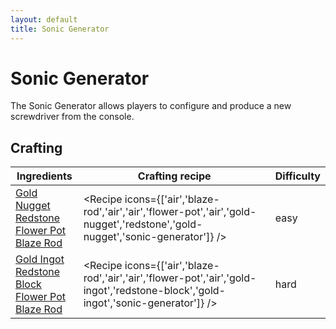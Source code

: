 ```yaml
---
layout: default
title: Sonic Generator
---
```



Sonic Generator
===================

The Sonic Generator allows players to configure and produce a new screwdriver from the console.

## Crafting

| Ingredients | Crafting recipe | Difficulty |
| ----------- | --------------- | ------------- |
| [Gold Nugget](https://minecraft.wiki/w/Gold_Nugget)<br/>[Redstone](https://minecraft.wiki/w/Redstone)<br/>[Flower Pot](https://minecraft.wiki/w/Flower_Pot)<br/>[Blaze Rod](https://minecraft.wiki/w/Blaze_Rod) | <Recipe icons={['air','blaze-rod','air','air','flower-pot','air','gold-nugget','redstone','gold-nugget','sonic-generator']} /> | easy |
| [Gold Ingot](https://minecraft.wiki/w/Gold_Ingot)<br/>[Redstone Block](https://minecraft.wiki/w/Redstone_Block)<br/>[Flower Pot](https://minecraft.wiki/w/Flower_Pot)<br/>[Blaze Rod](https://minecraft.wiki/w/Blaze_Rod) | <Recipe icons={['air','blaze-rod','air','air','flower-pot','air','gold-ingot','redstone-block','gold-ingot','sonic-generator']} /> | hard |

